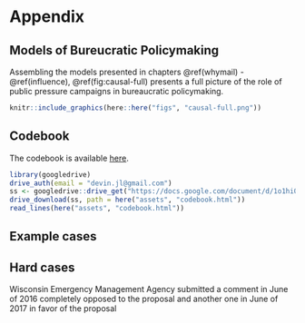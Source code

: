 # Appendix {#appendix}
<!--format as appendix-->

## Models of Bureucratic Policymaking

Assembling the models presented in chapters \@ref(whymail) - \@ref(influence), \@ref(fig:causal-full) presents a full picture of the role of public pressure campaigns in bureaucratic policymaking. 

```r
knitr::include_graphics(here::here("figs", "causal-full.png"))
```

## Codebook {#codebook}

The codebook is available [here](https://docs.google.com/document/d/1o1hi0z9O-G9xsgkspOFG2VWzh0wQKjiezzoVpItaCxU/edit).

```r
library(googledrive)
drive_auth(email = "devin.jl@gmail.com")
ss <- googledrive::drive_get("https://docs.google.com/document/d/1o1hi0z9O-G9xsgkspOFG2VWzh0wQKjiezzoVpItaCxU")
drive_download(ss, path = here("assets", "codebook.html"))
read_lines(here("assets", "codebook.html"))
```

## Example cases {#cases}

## Hard cases 

Wisconsin Emergency Management Agency submitted a comment in June of 2016 completely opposed to the proposal and another one in June of 2017 in favor of the proposal